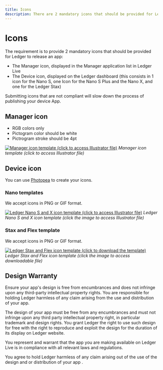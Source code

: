 ```yaml
---
title: Icons
description: There are 2 mandatory icons that should be provided for Ledger to release an app. Learn more about the resquested format.
---
```



# Icons

The requirement is to provide 2 mandatory icons that should be provided for Ledger to release an app:

-   The Manager icon, displayed in the Manager application list in Ledger Live
-   The Device icon, displayed on the Ledger dashboard (this consists in 1 icon for the Nano S, one Icon for the Nano S Plus and the Nano X, and one for the Ledger Stax)

<Callout type="warning" emoji="⚠️">
  Submitting icons that are not compliant will slow down the process of publishing your device App.
</Callout>


## Manager icon

- RGB colors only
- Pictogram color should be white
- Pictrogram stroke should be 4pt

[![Manager icon template (click to access Illustrator file)](/device-app/manager-icon-template.png)](https://drive.google.com/a/ledger.fr/file/d/1OOAZWlnLlBSpScPnF5NGJ4AfczB3D591/view?usp=sharing)
*Manager icon template (click to access Illustrator file)*


## Device icon

<Callout>
	You can use <a href='https://www.photopea.com/'>Photopea</a> to create your icons.
</Callout>

### Nano templates

We accept icons in PNG or GIF format.

[![Ledger Nano S and X icon template (click to access Illustrator file)](/device-app/nano-icon-template.png)](https://drive.google.com/a/ledger.fr/file/d/1FVUWDGYPvLuyiwDFgGYiwfwk7YGsxzJ0/view?usp=sharing)
*Ledger Nano S and X icon template (click the image to access Illustrator file)*


### Stax and Flex template

We accept icons in PNG or GIF format.

[![Ledger Stax and Flex icon template (click to download the template)](/device-app/stax-flex-icons-template.jpg)](/device-app/stax-flex-icons-template-transparant.png)
*Ledger Stax and Flex icon template (click the image to access downloadable file)*


## Design Warranty 

 <Callout emoji="🔒">
     Ensure your app's design is free from encumbrances and does not infringe upon any third-party intellectual property rights. You are responsible for holding Ledger harmless of any claim arising from the use and distribution of your app.
 </Callout>

The design of your app must be free from any encumbrances and must not infringe upon any third party intellectual property right, in particular trademark and design rights. You grant Ledger the right to use such design for free with the right to reproduce and exploit the design for the duration of its display on Ledger website.

You represent and warrant that the app you are making available on Ledger Live is in compliance with all relevant laws and regulations.

You agree to hold Ledger harmless of any claim arising out of the use of the design and or distribution of your app .
